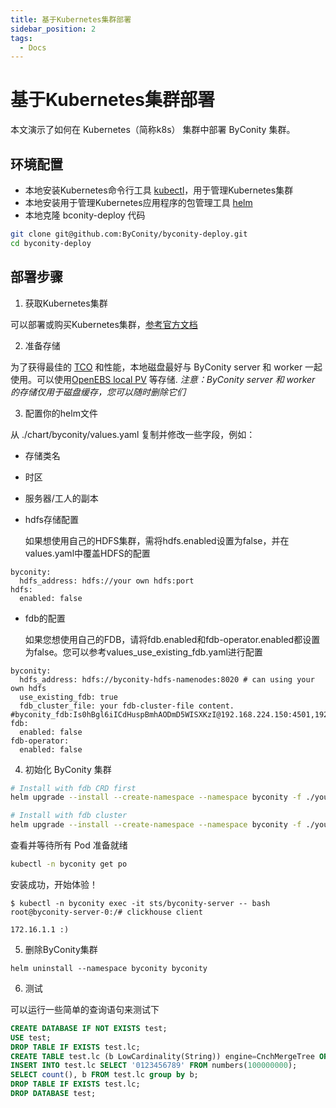 ```yaml
---
title: 基于Kubernetes集群部署
sidebar_position: 2
tags:
  - Docs
---
```


# 基于Kubernetes集群部署

本文演示了如何在 Kubernetes（简称k8s） 集群中部署 ByConity 集群。

## 环境配置

- 本地安装Kubernetes命令行工具 [kubectl](https://kubernetes.io/docs/tasks/tools/install-kubectl/)，用于管理Kubernetes集群
- 本地安装用于管理Kubernetes应用程序的包管理工具 [helm](https://helm.sh/)
- 本地克隆 bconity-deploy 代码

```bash
git clone git@github.com:ByConity/byconity-deploy.git
cd byconity-deploy
```

## 部署步骤

1. 获取Kubernetes集群

可以部署或购买Kubernetes集群，[参考官方文档](https://kubernetes.io/docs/setup/production-environment/)

2. 准备存储

为了获得最佳的 [TCO](https://en.wikipedia.org/wiki/Total_cost_of_ownership)  和性能，本地磁盘最好与 ByConity server 和 worker 一起使用。可以使用[OpenEBS local PV](https://openebs.io/docs/concepts/localpv) 等存储.
*注意：ByConity server 和 worker 的存储仅用于磁盘缓存，您可以随时删除它们*

3. 配置你的helm文件

从 ./chart/byconity/values.yaml 复制并修改一些字段，例如：
- 存储类名
- 时区
- 服务器/工人的副本
- hdfs存储配置

  如果想使用自己的HDFS集群，需将hdfs.enabled设置为false，并在values.yaml中覆盖HDFS的配置

```dash
byconity:
  hdfs_address: hdfs://your own hdfs:port
hdfs:
  enabled: false
```

- fdb的配置

  如果您想使用自己的FDB，请将fdb.enabled和fdb-operator.enabled都设置为false。您可以参考values_use_existing_fdb.yaml进行配置

```dash
byconity:
  hdfs_address: hdfs://byconity-hdfs-namenodes:8020 # can using your own hdfs
  use_existing_fdb: true
  fdb_cluster_file: your fdb-cluster-file content. #byconity_fdb:Is0hBgl6iICdHuspBmhAODmD5WISXKzI@192.168.224.150:4501,192.168.226.83:4501,192.168.228.152:4501
fdb:
  enabled: false
fdb-operator:
  enabled: false
```


4. 初始化 ByConity 集群

```bash
# Install with fdb CRD first
helm upgrade --install --create-namespace --namespace byconity -f ./your/custom/values.yaml byconity ./chart/byconity --set fdb.enabled=false

# Install with fdb cluster
helm upgrade --install --create-namespace --namespace byconity -f ./your/custom/values.yaml byconity ./chart/byconity
```

查看并等待所有 Pod 准备就绪

```bash
kubectl -n byconity get po
```

安装成功，开始体验！

```
$ kubectl -n byconity exec -it sts/byconity-server -- bash
root@byconity-server-0:/# clickhouse client

172.16.1.1 :)
```

5. 删除ByConity集群

```
helm uninstall --namespace byconity byconity
```

6. 测试

可以运行一些简单的查询语句来测试下

```sql
CREATE DATABASE IF NOT EXISTS test;
USE test;
DROP TABLE IF EXISTS test.lc;
CREATE TABLE test.lc (b LowCardinality(String)) engine=CnchMergeTree ORDER BY b;
INSERT INTO test.lc SELECT '0123456789' FROM numbers(100000000);
SELECT count(), b FROM test.lc group by b;
DROP TABLE IF EXISTS test.lc;
DROP DATABASE test;
```
